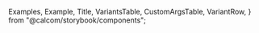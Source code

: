 
  Examples,
  Example,
  Title,
  VariantsTable,
  CustomArgsTable,
  VariantRow,
} from "@calcom/storybook/components";


<Meta title="UI/Table/TableNew" component={Table} />

<Title title="Table New" suffix="Brief" subtitle="Version 1.0 — Last Update: 21 Aug 2023" />

## Definition

The `Table` component (from TableNew.tsx) is a HTML table that utilizes Tailwind classes to enhance its styles.

## Structure

The `Table` component should be used with other table sub-components (exported in the same file) that follow the same pattern.
These components render common elements that are styled with Tailwind. These components include:

- `TableBody` -> (`tbody`)
- `TableHeader` -> (`thead`)
- `TableRow` -> (`tr`)
- `TableHead` -> (`th`)
- `TableCell` -> (`td`)
- `TableFooter` -> (`tfoot`)
- `TableCaption` -> (`caption`)

<CustomArgsTable of={Table} />

<Title offset title="Table New" suffix="Variants" />

<Canvas>
  <Story name="Table New">
    {(props) => (
      <VariantsTable titles={["Default"]} columnMinWidth={150}>
        <VariantRow>
          <TableNewExampleComponent />
        </VariantRow>
      </VariantsTable>
    )}
  </Story>
</Canvas>
